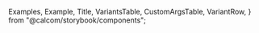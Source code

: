 
  Examples,
  Example,
  Title,
  VariantsTable,
  CustomArgsTable,
  VariantRow,
} from "@calcom/storybook/components";


<Meta title="UI/Table/TableNew" component={Table} />

<Title title="Table New" suffix="Brief" subtitle="Version 1.0 — Last Update: 21 Aug 2023" />

## Definition

The `Table` component (from TableNew.tsx) is a HTML table that utilizes Tailwind classes to enhance its styles.

## Structure

The `Table` component should be used with other table sub-components (exported in the same file) that follow the same pattern.
These components render common elements that are styled with Tailwind. These components include:

- `TableBody` -> (`tbody`)
- `TableHeader` -> (`thead`)
- `TableRow` -> (`tr`)
- `TableHead` -> (`th`)
- `TableCell` -> (`td`)
- `TableFooter` -> (`tfoot`)
- `TableCaption` -> (`caption`)

<CustomArgsTable of={Table} />

<Title offset title="Table New" suffix="Variants" />

<Canvas>
  <Story name="Table New">
    {(props) => (
      <VariantsTable titles={["Default"]} columnMinWidth={150}>
        <VariantRow>
          <TableNewExampleComponent />
        </VariantRow>
      </VariantsTable>
    )}
  </Story>
</Canvas>
